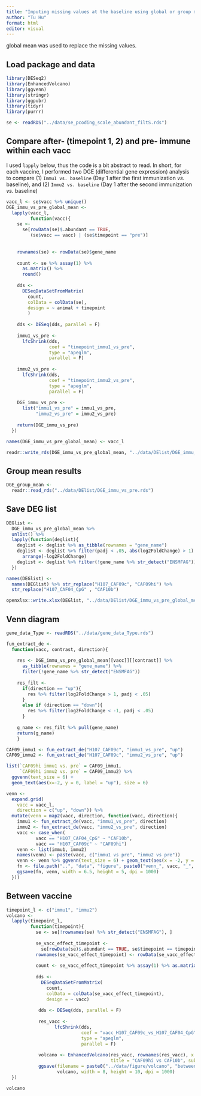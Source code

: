 ```yaml
---
title: "Imputing missing values at the baseline using global or group mean has nearly no difference in differential gene expression analysis"
author: "Tu Hu"
format: html
editor: visual
---
```


global mean was used to replace the missing values.

## Load package and data

```r
library(DESeq2)
library(EnhancedVolcano)
library(ggvenn)
library(stringr)
library(ggpubr)
library(tidyr)
library(purrr)
```

```r
se <- readRDS("../data/se_pcoding_scale_abundant_filtS.rds")
```

## Compare after- (timepoint 1, 2) and pre- immune within each vacc

I used `lapply` below, thus the code is a bit abstract to read. In short, for each vaccine, I performed two DGE (differential gene expression) analysis to compare (1) `Immu1 vs. baseline` (Day 1 after the first immunization *vs.* baseline), and (2) `Immu2 vs. baseline` (Day 1 after the second immunization *vs.* baseline)

```r
vacc_l <- se$vacc %>% unique()
DGE_immu_vs_pre_global_mean <-
  lapply(vacc_l,
         function(vacc){
    se <-   
      se[rowData(se)$.abundant == TRUE, 
         (se$vacc == vacc) | (se$timepoint == "pre")]
    
    
    rownames(se) <- rowData(se)$gene_name
    
    count <- se %>% assay(1) %>% 
      as.matrix() %>% 
      round()
    
    dds <- 
      DESeqDataSetFromMatrix(
        count, 
        colData = colData(se),
        design = ~ animal + timepoint
        )
  
    dds <- DESeq(dds, parallel = F)
  
    immu1_vs_pre <- 
      lfcShrink(dds, 
                coef = "timepoint_immu1_vs_pre", 
                type = "apeglm", 
                parallel = F)
    
    immu2_vs_pre <- 
      lfcShrink(dds, 
                coef = "timepoint_immu2_vs_pre", 
                type = "apeglm", 
                parallel = F)
    
    DGE_immu_vs_pre <- 
      list("immu1_vs_pre" = immu1_vs_pre, 
           "immu2_vs_pre" = immu2_vs_pre)
    
    return(DGE_immu_vs_pre)
  })

names(DGE_immu_vs_pre_global_mean) <- vacc_l

readr::write_rds(DGE_immu_vs_pre_global_mean, "../data/DElist/DGE_immu_vs_pre_global_mean.rds")
```

## Group mean results

```r
DGE_group_mean <- 
  readr::read_rds("../data/DElist/DGE_immu_vs_pre.rds")
```

## Save DEG list

```r
DEGlist <- 
  DGE_immu_vs_pre_global_mean %>% 
  unlist() %>% 
  lapply(function(deglist){
    deglist <- deglist %>% as_tibble(rownames = "gene_name")
    deglist <- deglist %>% filter(padj < .05, abs(log2FoldChange) > 1) %>% 
      arrange(-log2FoldChange)
    deglist <- deglist %>% filter(!gene_name %>% str_detect("ENSMFAG"))
  })

names(DEGlist) <- 
  names(DEGlist) %>% str_replace("H107_CAF09c", "CAF09hi") %>% 
  str_replace("H107_CAF04_CpG" , "CAF10b")

openxlsx::write.xlsx(DEGlist, "../data/DElist/DGE_immu_vs_pre_global_mean.xlsx")
```

## Venn diagram

```r
gene_data_Type <- readRDS("../data/gene_data_Type.rds")

fun_extract_de <- 
  function(vacc, contrast, direction){
    
    res <- DGE_immu_vs_pre_global_mean[[vacc]][[contrast]] %>% 
      as_tibble(rownames = "gene_name") %>% 
      filter(!gene_name %>% str_detect("ENSMFAG"))
    
    res_filt <- 
      if(direction == "up"){
        res %>% filter(log2FoldChange > 1, padj < .05)
      }
      else if (direction == "down"){
        res %>% filter(log2FoldChange < -1, padj < .05)
      }
    
    g_name <- res_filt %>% pull(gene_name)
    return(g_name)
    } 

CAF09_immu1 <- fun_extract_de("H107_CAF09c", "immu1_vs_pre", "up")
CAF09_immu2 <- fun_extract_de("H107_CAF09c", "immu2_vs_pre", "up")

list(`CAF09hi immu1 vs. pre` = CAF09_immu1, 
     `CAF09hi immu2 vs. pre` = CAF09_immu2) %>% 
  ggvenn(text_size = 6) + 
  geom_text(aes(x=-2, y = 0, label = "up"), size = 6)

venn <- 
  expand.grid(
    vacc = vacc_l,
    direction = c("up", "down")) %>% 
  mutate(venn = map2(vacc, direction, function(vacc, direction){
    immu1 <- fun_extract_de(vacc, "immu1_vs_pre", direction)
    immu2 <- fun_extract_de(vacc, "immu2_vs_pre", direction)
    vacc <- case_when(
           vacc == "H107_CAF04_CpG" ~ "CAF10b",
           vacc == "H107_CAF09c" ~ "CAF09hi")
    venn <- list(immu1, immu2)
    names(venn) <- paste(vacc, c("immu1 vs pre", "immu2 vs pre"))    
    venn <- venn %>% ggvenn(text_size = 6) + geom_text(aes(x = -2, y = 0, label = direction), size = 6)
    fn <- file.path("..", "data", "figure", paste0("venn_", vacc, "_", direction, ".png"))
    ggsave(fn, venn, width = 6.5, height = 5, dpi = 1000)
  }))
```

## Between vaccine

```r
timepoint_l <- c("immu1", "immu2")
volcano <- 
  lapply(timepoint_l, 
         function(timepoint){
           se <- se[!rownames(se) %>% str_detect("ENSMFAG"), ]
             
           se_vacc_effect_timepoint <- 
             se[rowData(se)$.abundant == TRUE, se$timepoint == timepoint]
           rownames(se_vacc_effect_timepoint) <- rowData(se_vacc_effect_timepoint)$gene_name
  
           count <- se_vacc_effect_timepoint %>% assay(1) %>% as.matrix() %>% round()
                
           dds <- 
             DESeqDataSetFromMatrix(
               count, 
               colData = colData(se_vacc_effect_timepoint),
               design = ~ vacc)
              
            dds <- DESeq(dds, parallel = F)
            
            res_vacc <- 
                  lfcShrink(dds, 
                            coef = "vacc_H107_CAF09c_vs_H107_CAF04_CpG", 
                            type = "apeglm", 
                            parallel = F)
            
            volcano <- EnhancedVolcano(res_vacc, rownames(res_vacc), x = "log2FoldChange", y = "pvalue",
                                       title = "CAF09hi vs CAF10b", subtitle = timepoint, FCcutoff = 1, pCutoff = .05)
            ggsave(filename = paste0("../data/figure/volcano", "between_vacc", timepoint, ".png"), 
                   volcano, width = 8, height = 10, dpi = 1000)
  })

volcano
```
